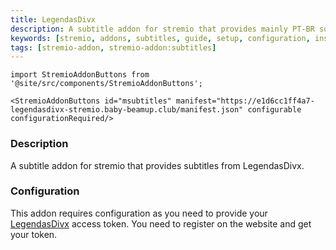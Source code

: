 ```yaml
---
title: LegendasDivx
description: A subtitle addon for stremio that provides mainly PT-BR subtitles from LegendasDivx
keywords: [stremio, addons, subtitles, guide, setup, configuration, install, link]
tags: [stremio-addon, stremio-addon:subtitles]
---
```

```mdx-code-block
import StremioAddonButtons from '@site/src/components/StremioAddonButtons';

<StremioAddonButtons id="msubtitles" manifest="https://e1d6cc1ff4a7-legendasdivx-stremio.baby-beamup.club/manifest.json" configurable configurationRequired/> 
```

<h3>Description</h3>

A subtitle addon for stremio that provides subtitles from LegendasDivx. 

<h3>Configuration</h3>

This addon requires configuration as you need to provide your [LegendasDivx](https://legendasdivx.pt) access token. You need to register on the website and get your token.
